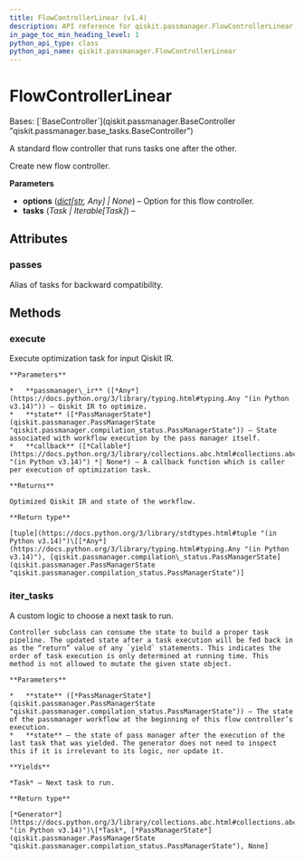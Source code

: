 ```yaml
---
title: FlowControllerLinear (v1.4)
description: API reference for qiskit.passmanager.FlowControllerLinear in qiskit v1.4
in_page_toc_min_heading_level: 1
python_api_type: class
python_api_name: qiskit.passmanager.FlowControllerLinear
---
```


# FlowControllerLinear

<Class id="qiskit.passmanager.FlowControllerLinear" isDedicatedPage={true} github="https://github.com/Qiskit/qiskit/tree/stable/1.4/qiskit/passmanager/flow_controllers.py#L27-L49" signature="qiskit.passmanager.FlowControllerLinear(tasks=(), *, options=None)" modifiers="class">
  Bases: [`BaseController`](qiskit.passmanager.BaseController "qiskit.passmanager.base_tasks.BaseController")

  A standard flow controller that runs tasks one after the other.

  Create new flow controller.

  **Parameters**

  *   **options** ([*dict*](https://docs.python.org/3/library/stdtypes.html#dict "(in Python v3.14)")*\[*[*str*](https://docs.python.org/3/library/stdtypes.html#str "(in Python v3.14)")*, Any] | None*) – Option for this flow controller.
  *   **tasks** (*Task | Iterable\[Task]*) –

  ## Attributes

  ### passes

  <Attribute id="qiskit.passmanager.FlowControllerLinear.passes">
    Alias of tasks for backward compatibility.
  </Attribute>

  ## Methods

  ### execute

  <Function id="qiskit.passmanager.FlowControllerLinear.execute" github="https://github.com/Qiskit/qiskit/tree/stable/1.4/qiskit/passmanager/base_tasks.py#L202-L230" signature="execute(passmanager_ir, state, callback=None)">
    Execute optimization task for input Qiskit IR.

    **Parameters**

    *   **passmanager\_ir** ([*Any*](https://docs.python.org/3/library/typing.html#typing.Any "(in Python v3.14)")) – Qiskit IR to optimize.
    *   **state** ([*PassManagerState*](qiskit.passmanager.PassManagerState "qiskit.passmanager.compilation_status.PassManagerState")) – State associated with workflow execution by the pass manager itself.
    *   **callback** ([*Callable*](https://docs.python.org/3/library/collections.abc.html#collections.abc.Callable "(in Python v3.14)") *| None*) – A callback function which is caller per execution of optimization task.

    **Returns**

    Optimized Qiskit IR and state of the workflow.

    **Return type**

    [tuple](https://docs.python.org/3/library/stdtypes.html#tuple "(in Python v3.14)")\[[*Any*](https://docs.python.org/3/library/typing.html#typing.Any "(in Python v3.14)"), [qiskit.passmanager.compilation\_status.PassManagerState](qiskit.passmanager.PassManagerState "qiskit.passmanager.compilation_status.PassManagerState")]
  </Function>

  ### iter\_tasks

  <Function id="qiskit.passmanager.FlowControllerLinear.iter_tasks" github="https://github.com/Qiskit/qiskit/tree/stable/1.4/qiskit/passmanager/flow_controllers.py#L47-L49" signature="iter_tasks(state)">
    A custom logic to choose a next task to run.

    Controller subclass can consume the state to build a proper task pipeline. The updated state after a task execution will be fed back in as the “return” value of any `yield` statements. This indicates the order of task execution is only determined at running time. This method is not allowed to mutate the given state object.

    **Parameters**

    *   **state** ([*PassManagerState*](qiskit.passmanager.PassManagerState "qiskit.passmanager.compilation_status.PassManagerState")) – The state of the passmanager workflow at the beginning of this flow controller’s execution.
    *   **state** – the state of pass manager after the execution of the last task that was yielded. The generator does not need to inspect this if it is irrelevant to its logic, nor update it.

    **Yields**

    *Task* – Next task to run.

    **Return type**

    [*Generator*](https://docs.python.org/3/library/collections.abc.html#collections.abc.Generator "(in Python v3.14)")\[*Task*, [*PassManagerState*](qiskit.passmanager.PassManagerState "qiskit.passmanager.compilation_status.PassManagerState"), None]
  </Function>
</Class>

